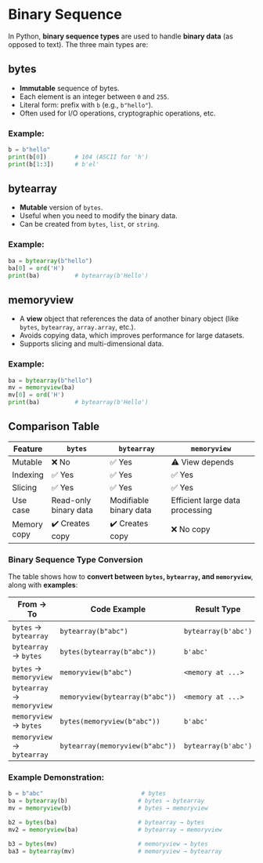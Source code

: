 # Binary Sequence 

In Python, **binary sequence types** are used to handle **binary data** (as opposed to text). The three main types are:


## bytes

* **Immutable** sequence of bytes.
* Each element is an integer between `0` and `255`.
* Literal form: prefix with `b` (e.g., `b"hello"`).
* Often used for I/O operations, cryptographic operations, etc.

### Example:

```python
b = b"hello"
print(b[0])        # 104 (ASCII for 'h')
print(b[1:3])      # b'el'
```

## bytearray

* **Mutable** version of `bytes`.
* Useful when you need to modify the binary data.
* Can be created from `bytes`, `list`, or `string`.

### Example:

```python
ba = bytearray(b"hello")
ba[0] = ord('H')
print(ba)          # bytearray(b'Hello')
```


## memoryview

* A **view** object that references the data of another binary object (like `bytes`, `bytearray`, `array.array`, etc.).
* Avoids copying data, which improves performance for large datasets.
* Supports slicing and multi-dimensional data.

### Example:

```python
ba = bytearray(b"hello")
mv = memoryview(ba)
mv[0] = ord('H')
print(ba)          # bytearray(b'Hello')
```


## Comparison Table

| Feature     | `bytes`               | `bytearray`            | `memoryview`                    |
| ----------- | --------------------- | ---------------------- | ------------------------------- |
| Mutable     | ❌ No                  | ✅ Yes                  | ⚠️ View depends                 |
| Indexing    | ✅ Yes                 | ✅ Yes                  | ✅ Yes                           |
| Slicing     | ✅ Yes                 | ✅ Yes                  | ✅ Yes                           |
| Use case    | Read-only binary data | Modifiable binary data | Efficient large data processing |
| Memory copy | ✔️ Creates copy       | ✔️ Creates copy        | ❌ No copy                       |




### Binary Sequence Type Conversion

The table shows how to **convert between `bytes`, `bytearray`, and `memoryview`**, along with **examples**:


| From → To                  | Code Example                    | Result Type         |
| -------------------------- | ------------------------------- | ------------------- |
| `bytes` → `bytearray`      | `bytearray(b"abc")`             | `bytearray(b'abc')` |
| `bytearray` → `bytes`      | `bytes(bytearray(b"abc"))`      | `b'abc'`            |
| `bytes` → `memoryview`     | `memoryview(b"abc")`            | `<memory at ...>`   |
| `bytearray` → `memoryview` | `memoryview(bytearray(b"abc"))` | `<memory at ...>`   |
| `memoryview` → `bytes`     | `bytes(memoryview(b"abc"))`     | `b'abc'`            |
| `memoryview` → `bytearray` | `bytearray(memoryview(b"abc"))` | `bytearray(b'abc')` |


### Example Demonstration:

```python
b = b"abc"                            # bytes
ba = bytearray(b)                    # bytes → bytearray
mv = memoryview(b)                   # bytes → memoryview

b2 = bytes(ba)                       # bytearray → bytes
mv2 = memoryview(ba)                 # bytearray → memoryview

b3 = bytes(mv)                       # memoryview → bytes
ba3 = bytearray(mv)                  # memoryview → bytearray
```
